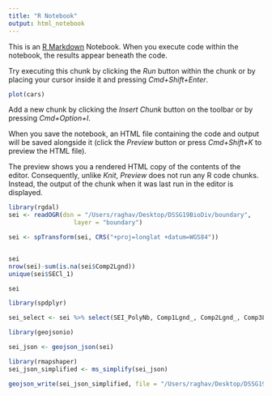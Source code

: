 ```yaml
---
title: "R Notebook"
output: html_notebook
---
```


This is an [R Markdown](http://rmarkdown.rstudio.com) Notebook. When you execute code within the notebook, the results appear beneath the code. 

Try executing this chunk by clicking the *Run* button within the chunk or by placing your cursor inside it and pressing *Cmd+Shift+Enter*. 

```r
plot(cars)
```

Add a new chunk by clicking the *Insert Chunk* button on the toolbar or by pressing *Cmd+Option+I*.

When you save the notebook, an HTML file containing the code and output will be saved alongside it (click the *Preview* button or press *Cmd+Shift+K* to preview the HTML file). 

The preview shows you a rendered HTML copy of the contents of the editor. Consequently, unlike *Knit*, *Preview* does not run any R code chunks. Instead, the output of the chunk when it was last run in the editor is displayed.

```r
library(rgdal)
sei <- readOGR(dsn = "/Users/raghav/Desktop/DSSG19BioDiv/boundary",
                  layer = "boundary")

sei <- spTransform(sei, CRS("+proj=longlat +datum=WGS84"))
```
```r
```

```r
sei
nrow(sei)-sum(is.na(sei$Comp2Lgnd))
unique(sei$SECl_1)
```

```r
sei
```


```r
library(spdplyr)
```


```r
sei_select <- sei %>% select(SEI_PolyNb, Comp1Lgnd_, Comp2Lgnd_, Comp3Lgnd_, QualityNo_, Location, SE_ME_1,SECl_1)
```



```r
library(geojsonio)
```

```r
sei_json <- geojson_json(sei)
```

```r
library(rmapshaper)
sei_json_simplified <- ms_simplify(sei_json)
```


```r
geojson_write(sei_json_simplified, file = "/Users/raghav/Desktop/DSSG19BioDiv/map_django/biodivmap/static/biodivmap/Municipalities.geojson")
```










